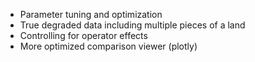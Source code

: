 \chapter{FUTURE WORK}

- Parameter tuning and optimization
- True degraded data including multiple pieces of a land
- Controlling for operator effects
- More optimized comparison viewer (plotly)
